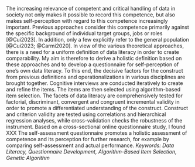 The increasing relevance of competent and critical handling of data in society not only makes it possible to record this competence, but also makes self-perception with regard to this competence increasingly important. Previous approaches consider this competence primarily against the specific background of individual target groups, jobs or roles [@Cui2023]. In addition, only a few explicitly refer to the general population [@Cui2023; @Carmi2020]. In view of the various theoretical approaches, there is a need for a uniform definition of data literacy in order to create comparability.
My aim is therefore to derive a holistic definition based on these approaches and to develop a questionnaire for self-perception of one's own data literacy. To this end, the decisive factors for the construct from previous definitions and operationalizations in various disciplines are brought together. Cognitive interviews are conducted iteratively to create and refine the items. The items are then selected using algorithm-based item selection. The facets of data literacy are comprehensively tested for factorial, discriminant, convergent and congruent incremental validity in order to promote a differentiated understanding of the construct. Construct and criterion validity are tested using correlations and hierarchical regression analyses, while cross-validation checks the robustness of the instrument.
Based on a cross-sectional online questionnaire study, I found XXX
The self-assessment questionnaire promotes a holistic assessment of competence and its perception for further research, for example by comparing self-assessment and actual performance.
*Keywords: Data Literacy, Questionnaire Development, Algorithm-Based Item Selection, Genetic Algorithm*